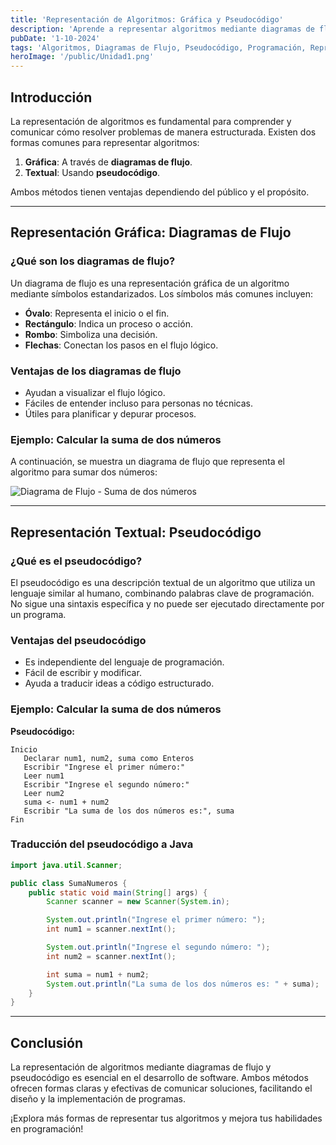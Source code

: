 ---
title: 'Representación de Algoritmos: Gráfica y Pseudocódigo'
description: 'Aprende a representar algoritmos mediante diagramas de flujo y pseudocódigo con ejemplos claros y desglosados.'
pubDate: '1-10-2024'
tags: 'Algoritmos, Diagramas de Flujo, Pseudocódigo, Programación, Representación Gráfica'
heroImage: '/public/Unidad1.png'
---

## Introducción

La representación de algoritmos es fundamental para comprender y comunicar cómo resolver problemas de manera estructurada. Existen dos formas comunes para representar algoritmos:

1. **Gráfica**: A través de **diagramas de flujo**.
2. **Textual**: Usando **pseudocódigo**.

Ambos métodos tienen ventajas dependiendo del público y el propósito.

---

## Representación Gráfica: Diagramas de Flujo

### ¿Qué son los diagramas de flujo?

Un diagrama de flujo es una representación gráfica de un algoritmo mediante símbolos estandarizados. Los símbolos más comunes incluyen:

- **Óvalo**: Representa el inicio o el fin.
- **Rectángulo**: Indica un proceso o acción.
- **Rombo**: Simboliza una decisión.
- **Flechas**: Conectan los pasos en el flujo lógico.

### Ventajas de los diagramas de flujo

- Ayudan a visualizar el flujo lógico.
- Fáciles de entender incluso para personas no técnicas.
- Útiles para planificar y depurar procesos.

### Ejemplo: Calcular la suma de dos números

A continuación, se muestra un diagrama de flujo que representa el algoritmo para sumar dos números:

![Diagrama de Flujo - Suma de dos números](/public/1_2_Diagrama.png)

---

## Representación Textual: Pseudocódigo

### ¿Qué es el pseudocódigo?

El pseudocódigo es una descripción textual de un algoritmo que utiliza un lenguaje similar al humano, combinando palabras clave de programación. No sigue una sintaxis específica y no puede ser ejecutado directamente por un programa.

### Ventajas del pseudocódigo

- Es independiente del lenguaje de programación.
- Fácil de escribir y modificar.
- Ayuda a traducir ideas a código estructurado.

### Ejemplo: Calcular la suma de dos números

**Pseudocódigo:**

```plaintext
Inicio
   Declarar num1, num2, suma como Enteros
   Escribir "Ingrese el primer número:"
   Leer num1
   Escribir "Ingrese el segundo número:"
   Leer num2
   suma <- num1 + num2
   Escribir "La suma de los dos números es:", suma
Fin
```

### Traducción del pseudocódigo a Java

```java
import java.util.Scanner;

public class SumaNumeros {
    public static void main(String[] args) {
        Scanner scanner = new Scanner(System.in);

        System.out.println("Ingrese el primer número: ");
        int num1 = scanner.nextInt();

        System.out.println("Ingrese el segundo número: ");
        int num2 = scanner.nextInt();

        int suma = num1 + num2;
        System.out.println("La suma de los dos números es: " + suma);
    }
}
```

---

## Conclusión

La representación de algoritmos mediante diagramas de flujo y pseudocódigo es esencial en el desarrollo de software. Ambos métodos ofrecen formas claras y efectivas de comunicar soluciones, facilitando el diseño y la implementación de programas.

¡Explora más formas de representar tus algoritmos y mejora tus habilidades en programación!